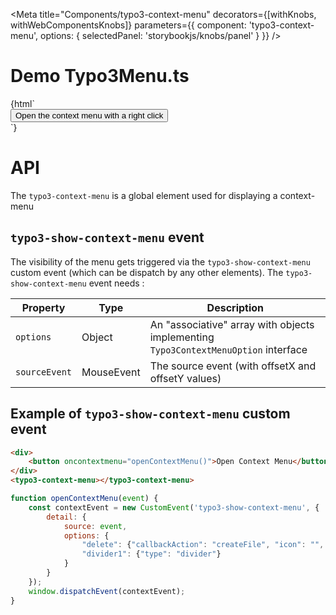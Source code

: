 
<Meta
  title="Components/typo3-context-menu"
  decorators={[withKnobs, withWebComponentsKnobs]}
  parameters={{ component: 'typo3-context-menu', options: { selectedPanel: 'storybookjs/knobs/panel' } }}
  />

# Demo Typo3Menu.ts

<Preview>
    <Story name="Context Menu" height="220px">
    {html`
      <div style="position:relative">
        <button id="contextTrigger" oncontextmenu='window.dispatchEvent(
            new CustomEvent("typo3-show-context-menu",
                {detail: {
                    options: {
                        "delete": {"callbackAction": "createFile", "icon": "<img src=\\"https:\\/\\/raw.githubusercontent.com\\/TYPO3\\/TYPO3.CMS\\/master\\/typo3\\/sysext\\/core\\/Resources\\/Public\\/Icons\\/T3Icons\\/actions\\/actions-folder-add.svg\\" \\/>", "label": "New File", "type": "item"},
                        "divider1": {"type": "divider"},
                        "history": {"callbackAction": "createDirectory", "icon": "", "label": "New Folder", "type": "item"}
                    },
                    sourceEvent: event
                }}
            )); return false;'>
          Open the context menu with a right click
        </button>
        <typo3-context-menu id="contextMenu"></typo3-context-menu>
      </div>
    `}
    </Story>
</Preview>

# API

The `typo3-context-menu` is a global element used for displaying a context-menu

## `typo3-show-context-menu` event
The visibility of the menu gets triggered via the `typo3-show-context-menu` custom event (which can be dispatch by any other elements).
The `typo3-show-context-menu` event needs :

| Property      | Type       | Description                                                                          |
|---------------|------------|--------------------------------------------------------------------------------------|
| `options`     | Object     | An "associative" array with objects implementing `Typo3ContextMenuOption` interface  |
| `sourceEvent` | MouseEvent | The source event (with offsetX and offsetY values)                                   |


## Example of `typo3-show-context-menu` custom event

```html
<div>
    <button oncontextmenu="openContextMenu()">Open Context Menu</button>
</div>
<typo3-context-menu></typo3-context-menu>
```
```javascript
function openContextMenu(event) {
    const contextEvent = new CustomEvent('typo3-show-context-menu', {
        detail: {
            source: event,
            options: {
                "delete": {"callbackAction": "createFile", "icon": "", "label": "New File", "type": "item"},
                "divider1": {"type": "divider"}
            }
        }
    });
    window.dispatchEvent(contextEvent);
}
```
<Props of="typo3-context-menu" />
